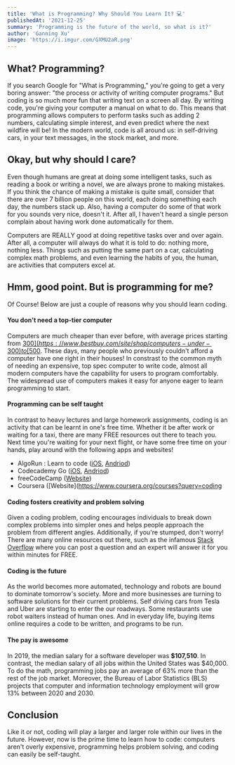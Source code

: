 ```yaml
---
title: 'What is Programming? Why Should You Learn It? 💻'
publishedAt: '2021-12-25'
summary: 'Programming is the future of the world, so what is it?'
author: 'Ganning Xu'
image: 'https://i.imgur.com/GXMU2aR.png'
---
```


## What? Programming?
If you search Google for "What is Programming," you're going to get a very boring answer: "the process or activity of writing computer programs." But coding is so much more fun that writing text on a screen all day. By writing code, you're giving your computer a manual on what to do. This means that programming allows computers to perform tasks such as adding 2 numbers, calculating simple interest, and even predict where the next wildfire will be! In the modern world, code is all around us: in self-driving cars, in your text messages, in the stock market, and more. 

## Okay, but why should I care?
Even though humans are great at doing some intelligent tasks, such as reading a book or writing a novel, we are always prone to making mistakes. If you think the chance of making a mistake is quite small, consider that there are over 7 billion people on this world, each doing something each day, the numbers stack up. Also, having a computer do some of that work for you sounds very nice, doesn't it. After all, I haven't heard a single person complain about having work done automatically for them.

Computers are REALLY good at doing repetitive tasks over and over again. After all, a computer will always do what it is told to do: nothing more, nothing less. Things such as putting the same part on a car, calculating complex math problems, and even learning the habits of you, the human, are activities that computers excel at. 

## Hmm, good point. But is programming for me?
Of Course! Below are just a couple of reasons why you should learn coding.

#### You don't need a top-tier computer
Computers are much cheaper than ever before, with average prices starting from [$300](https://www.bestbuy.com/site/shop/computers-under-300) to [$500](https://www.bestbuy.com/site/desktop-computers/desktops-under-500/pcmcat1539267568008.c?id=pcmcat1539267568008). These days, many people who previously couldn't afford a computer have one right in their houses! In constrast to the common myth of needing an expensive, top spec computer to write code, almost all modern computers have the capability for users to program comfortably. The widespread use of computers makes it easy for anyone eager to learn programming to start.

#### Programming can be self taught
In contrast to heavy lectures and large homework assignments, coding is an activity that can be learnt in one's free time. Whether it be after work or waiting for a taxi, there are many FREE resources out there to teach you. Next time you're waiting for your next flight, or have some free time on your hands, play around with the following apps and websites!

- AlgoRun : Learn to code ([iOS](https://apps.apple.com/us/app/algorun-learn-to-code/id1517210466), [Andriod](https://play.google.com/store/apps/details?id=com.bitcrumbs.AlgoRunFree&hl=en_US&gl=US)) 
- Codecademy Go ([iOS](https://www.codecademy.com/pro/membership), [Andriod](https://www.codecademy.com/pro/membership))
- freeCodeCamp ([Website](https://www.freecodecamp.org/))
- Coursera ([Website](https://www.coursera.org/courses?query=coding

#### Coding fosters creativity and problem solving
Given a coding problem, coding encourages individuals to break down complex problems into simpler ones and helps people approach the problem from different angles. Additionally, if you're stumped, don't worry! There are many online resources out there, such as the infamous [Stack Overflow](https://stackoverflow.com/) where you can post a question and an expert will answer it for you within minutes for FREE. 


#### Coding is the future
As the world becomes more automated, technology and robots are bound to dominate tomorrow's society. More and more businesses are turning to software solutions for their current problems. Self driving cars from Tesla and Uber are starting to enter the our roadways. Some restaurants use robot waiters instead of human ones. And in everyday life, buying items online requires a code to be written, and programs to be run. 


#### The pay is awesome
In 2019, the median salary for a software developer was **$107,510**. In contrast, the median salary of all jobs within the United States was $40,000. To do the math, programming jobs pay an average of 63% more than the rest of the job market. Moreover, the Bureau of Labor Statistics (BLS) projects that computer and information technology employment will grow 13% between 2020 and 2030. 

## Conclusion
Like it or not, coding will play a larger and larger role within our lives in the future. However, now is the prime time to learn how to code: computers aren't overly expensive, programming helps problem solving, and coding can easily be self-taught. 